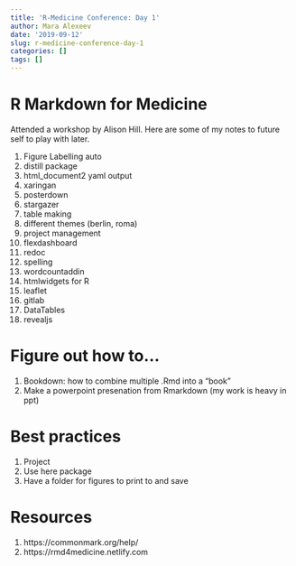 ```yaml
---
title: 'R-Medicine Conference: Day 1'
author: Mara Alexeev
date: '2019-09-12'
slug: r-medicine-conference-day-1
categories: []
tags: []
---
```


# R Markdown for Medicine

Attended a workshop by Alison Hill. Here are some of my notes to future self to play with later.

1. Figure Labelling auto
1. distill package
1. html_document2 yaml output
1. xaringan
1. posterdown
1. stargazer
1. table making
1. different themes (berlin, roma)
1. project management
1. flexdashboard
1. redoc
1. spelling
1. wordcountaddin
1. htmlwidgets for R
1. leaflet
1. gitlab
1. DataTables
1. revealjs

# Figure out how to...

1. Bookdown: how to combine multiple .Rmd into a "book"
1. Make a powerpoint presenation from Rmarkdown (my work is heavy in ppt)

# Best practices

1. Project
2. Use here package 
3. Have a folder for figures to print to and save

# Resources

1. https://commonmark.org/help/
1. https://rmd4medicine.netlify.com